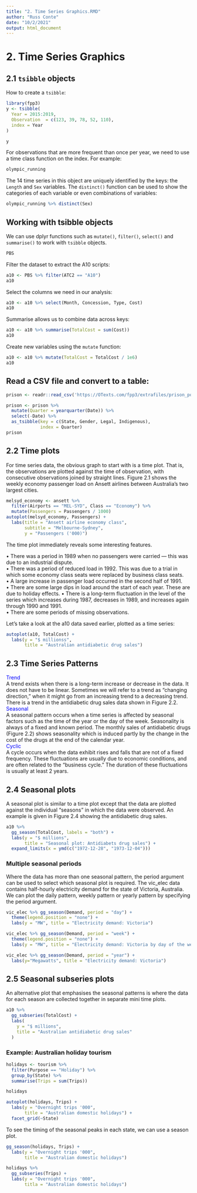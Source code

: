 ```yaml
---
title: "2. Time Series Graphics.RMD"
author: "Russ Conte"
date: "10/2/2021"
output: html_document
---
```


# 2. Time Series Graphics

## 2.1 `tsibble` objects

How to create a `tsibble`:

```r
library(fpp3)
y <- tsibble(
  Year = 2015:2019,
  Observation  = c(123, 39, 78, 52, 110),
  index = Year
)

y
```

For observations that are more frequent than once per year, we need to use a time class function on the index. For example:

```r
olympic_running

```

The 14 time series in this object are uniquely identified by the keys: the `Length` and `Sex` variables. The `distinct()` function can be used to show the categories of each variable or even combinations of variables:

```r
olympic_running %>% distinct(Sex)
```

## Working with tsibble objects

We can use dplyr functions such as `mutate()`, `filter()`, `select()` and `summarise()` to work with `tsibble` objects.

```r
PBS
```

Filter the dataset to extract the A10 scripts:

```r
a10 <- PBS %>% filter(ATC2 == "A10")
a10
```

Select the columns we need in our analysis:

```r
a10 <- a10 %>% select(Month, Concession, Type, Cost)
a10

```

Summarise allows us to combine data across keys:

```r
a10 <- a10 %>% summarise(TotalCost = sum(Cost))
a10
```

Create new variables using the `mutate` function:

```r
a10 <- a10 %>% mutate(TotalCost = TotalCost / 1e6)
a10
```

## Read a CSV file and convert to a table:

```r
prison <- readr::read_csv('https://OTexts.com/fpp3/extrafiles/prison_population.csv')

prison <- prison %>% 
  mutate(Quarter = yearquarter(Date)) %>% 
  select(-Date) %>% 
  as_tsibble(key = c(State, Gender, Legal, Indigenous),
             index = Quarter)
prison

```

## 2.2 Time plots

For time series data, the obvious graph to start with is a time plot. That is, the observations are plotted against the time of observation, with consecutive observations joined by straight lines. Figure 2.1 shows the weekly economy passenger load on Ansett airlines between Australia’s two largest cities.

```r
melsyd_economy <- ansett %>% 
  filter(Airports == "MEL-SYD", Class == "Economy") %>% 
  mutate(Passengers = Passengers / 1000)
autoplot(melsyd_economy, Passengers) +
  labs(title = "Ansett airline economy class",
       subtitle = "Melbourne-Sydney",
       y = "Passengers ('000)")
```

The time plot immediately reveals some interesting features.

• There was a period in 1989 when no passengers were carried — this was due to an industrial dispute.<br>
• There was a period of reduced load in 1992. This was due to a trial in which some economy class seats were replaced by business class seats.<br>
• A large increase in passenger load occurred in the second half of 1991.<br>
• There are some large dips in load around the start of each year. These are due to holiday effects.
• There is a long-term fluctuation in the level of the series which increases during 1987, decreases in 1989, and increases again through 1990 and 1991.<br>
• There are some periods of missing observations.<br>

Let's take a look at the a10 data saved earlier, plotted as a time series:

```r
autoplot(a10, TotalCost) +
  labs(y = "$ millionss",
       title = "Australian antidiabetic drug sales")

```

## 2.3 Time Series Patterns

<span style="color:#0000ff;">Trend</span><br>
A trend exists when there is a long-term increase or decrease in the data. It does not have to be linear. Sometimes we will refer to a trend as “changing direction,” when it might go from an increasing trend to a decreasing trend. There is a trend in the antidiabetic drug sales data shown in Figure 2.2.<br>
<span style="color:#0000ff;">Seasonal</span><br>
A seasonal pattern occurs when a time series is affected by seasonal factors such as the time of the year or the day of the week. Seasonality is always of a fixed and known period. The monthly sales of antidiabetic drugs (Figure 2.2) shows seasonality which is induced partly by the change in the cost of the drugs at the end of the calendar year.<br>
<span style="color:#0000ff;">Cyclic</span><br>
A cycle occurs when the data exhibit rises and falls that are not of a fixed frequency. These fluctuations are usually due to economic conditions, and are often related to the “business cycle.” The duration of these fluctuations is usually at least 2 years.<br>

## 2.4 Seasonal plots

A seasonal plot is similar to a time plot except that the data are plotted against the individual “seasons” in which the data were observed. An example is given in Figure 2.4 showing the antidiabetic drug sales.

```r
a10 %>%
  gg_season(TotalCost, labels = "both") +
  labs(y = "$ millions",
       title = "Seasonal plot: Antidiabets drug sales") +
  expand_limits(x = ymd(c("1972-12-28", "1973-12-04")))
```

### Multiple seasonal periods

Where the data has more than one seasonal pattern, the period argument can be used to select which seasonal plot is required. The vic_elec data contains half-hourly electricity demand for the state of Victoria, Australia. We can plot the daily pattern, weekly pattern or yearly pattern by specifying the period argument.

```r
vic_elec %>% gg_season(Demand, period = "day") +
  theme(legend.position = "none") +
  labs(y = "MW", title = "Electricity demand: Victoria")

```



```r

vic_elec %>% gg_season(Demand, period = "week") +
  theme(legend.position = "none") +
  labs(y = "MW", title = "Electricity demand: Victoria by day of the week")

```

```r

vic_elec %>% gg_season(Demand, period = "year") +
  labs(y="Megawatts", title = "Electricity demand: Victoria") 

```

## 2.5 Seasonal subseries plots

An alternative plot that emphasises the seasonal patterns is where the data for each season are collected together in separate mini time plots.

```r
a10 %>% 
  gg_subseries(TotalCost) +
  labs(
    y = "$ millions",
    title = "Australian antidiabetic drug sales"
  )

```

### Example: Australian holiday tourism

```r

holidays <- tourism %>% 
  filter(Purpose == "Holiday") %>% 
  group_by(State) %>% 
  summarise(Trips = sum(Trips))

holidays

```

```r
autoplot(holidays, Trips) +
  labs(y = "Overnight trips '000",
       title = "Australian domestic holidays") +
  facet_grid(~State)

```

To see the timing of the seasonal peaks in each state, we can use a season plot.

```r
gg_season(holidays, Trips) +
  labs(y = "Overnight trips '000",
       title = "Australian domestic holidays")

```

```r
holidays %>%
  gg_subseries(Trips) +
  labs(y = "Overnight trips '000",
       titla = "Australian domestic holidays")

```

